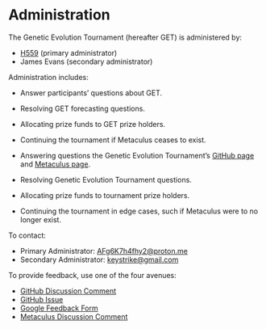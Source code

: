 # Administration

The Genetic Evolution Tournament (hereafter GET) is administered by:

* [H559](https://www.metaculus.com/accounts/profile/118777/) (primary administrator)
* James Evans (secondary administrator)

Administration includes:

* Answer participants' questions about GET.
* Resolving GET forecasting questions.
* Allocating prize funds to GET prize holders.
* Continuing the tournament if Metaculus ceases to exist.

* Answering questions the Genetic Evolution Tournament's [GitHub page](https://github.com/AFg6K7h4fhy2/Genetic-Evolution-Tournament) and [Metaculus page](https://www.metaculus.com/tournament/genetic/).
* Resolving Genetic Evolution Tournament questions.
* Allocating prize funds to tournament prize holders.
* Continuing the tournament in edge cases, such if Metaculus were to no longer exist.

To contact:

* Primary Administrator: <AFg6K7h4fhy2@proton.me>
* Secondary Administrator: <keystrike@gmail.com>

To provide feedback, use one of the four avenues:

* [GitHub Discussion Comment](https://github.com/AFg6K7h4fhy2/Genetic-Evolution-Tournament/discussions/28)
* [GitHub Issue](https://github.com/AFg6K7h4fhy2/Genetic-Evolution-Tournament/issues/new/choose)
* [Google Feedback Form]()
* [Metaculus Discussion Comment]()
